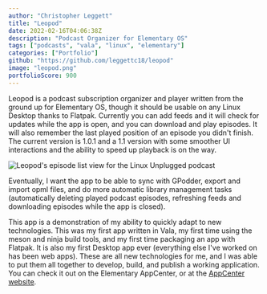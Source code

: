 ```yaml
---
author: "Christopher Leggett"
title: "Leopod"
date: 2022-02-16T04:06:38Z
description: "Podcast Organizer for Elementary OS"
tags: ["podcasts", "vala", "linux", "elementary"]
categories: ["Portfolio"]
github: "https://github.com/leggettc18/leopod"
image: "leopod.png"
portfolioScore: 900
---
```


Leopod is a podcast subscription organizer and player written from the ground up for Elementary OS, though
it should be usable on any Linux Desktop thanks to Flatpak. Currently you can add feeds and it will check for updates
while the app is open, and you can download and play episodes. It will also remember the last played position of an
episode you didn't finish. The current version is 1.0.1 and a 1.1 version with some smoother UI interactions and the
ability to speed up playback is on the way.

![Leopod's episode list view for the Linux Unplugged podcast](./images/leopod.png)

Eventually, I want the app to be able to sync with GPodder, export and import opml files, and do more automatic
library management tasks (automatically deleting played podcast episodes, refreshing feeds and downloading episodes
while the app is closed).

This app is a demonstration of my ability to quickly adapt to new technologies. This was my first app written in Vala,
my first time using the meson and ninja build tools, and my first time packaging an app with Flatpak. It is also my
first Desktop app ever (everything else I've worked on has been web apps). These are all new technologies for me,
and I was able to put them all together to develop, build, and publish a working application. You can check it out
on the Elementary AppCenter, or at the [AppCenter website](https://appcenter.elementary.io/com.github.leggettc18.leopod/).
